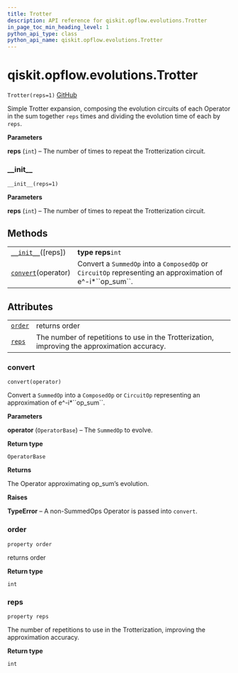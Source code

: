 ```yaml
---
title: Trotter
description: API reference for qiskit.opflow.evolutions.Trotter
in_page_toc_min_heading_level: 1
python_api_type: class
python_api_name: qiskit.opflow.evolutions.Trotter
---
```


# qiskit.opflow\.evolutions.Trotter

<span id="qiskit.opflow.evolutions.Trotter" />

`Trotter(reps=1)` [GitHub](https://github.com/qiskit/qiskit/tree/stable/0.18/qiskit/opflow/evolutions/trotterizations/trotter.py "view source code")

Simple Trotter expansion, composing the evolution circuits of each Operator in the sum together `reps` times and dividing the evolution time of each by `reps`.

**Parameters**

**reps** (`int`) – The number of times to repeat the Trotterization circuit.

### \_\_init\_\_

<span id="qiskit.opflow.evolutions.Trotter.__init__" />

`__init__(reps=1)`

**Parameters**

**reps** (`int`) – The number of times to repeat the Trotterization circuit.

## Methods

|                                                                                                               |                                                                                                                 |
| ------------------------------------------------------------------------------------------------------------- | --------------------------------------------------------------------------------------------------------------- |
| [`__init__`](#qiskit.opflow.evolutions.Trotter.__init__ "qiskit.opflow.evolutions.Trotter.__init__")(\[reps]) | **type reps**`int`                                                                                              |
| [`convert`](#qiskit.opflow.evolutions.Trotter.convert "qiskit.opflow.evolutions.Trotter.convert")(operator)   | Convert a `SummedOp` into a `ComposedOp` or `CircuitOp` representing an approximation of e^-i\*\`\`op\_sum\`\`. |

## Attributes

|                                                                                             |                                                                                               |
| ------------------------------------------------------------------------------------------- | --------------------------------------------------------------------------------------------- |
| [`order`](#qiskit.opflow.evolutions.Trotter.order "qiskit.opflow.evolutions.Trotter.order") | returns order                                                                                 |
| [`reps`](#qiskit.opflow.evolutions.Trotter.reps "qiskit.opflow.evolutions.Trotter.reps")    | The number of repetitions to use in the Trotterization, improving the approximation accuracy. |

### convert

<span id="qiskit.opflow.evolutions.Trotter.convert" />

`convert(operator)`

Convert a `SummedOp` into a `ComposedOp` or `CircuitOp` representing an approximation of e^-i\*\`\`op\_sum\`\`.

**Parameters**

**operator** (`OperatorBase`) – The `SummedOp` to evolve.

**Return type**

`OperatorBase`

**Returns**

The Operator approximating op\_sum’s evolution.

**Raises**

**TypeError** – A non-SummedOps Operator is passed into `convert`.

### order

<span id="qiskit.opflow.evolutions.Trotter.order" />

`property order`

returns order

**Return type**

`int`

### reps

<span id="qiskit.opflow.evolutions.Trotter.reps" />

`property reps`

The number of repetitions to use in the Trotterization, improving the approximation accuracy.

**Return type**

`int`

